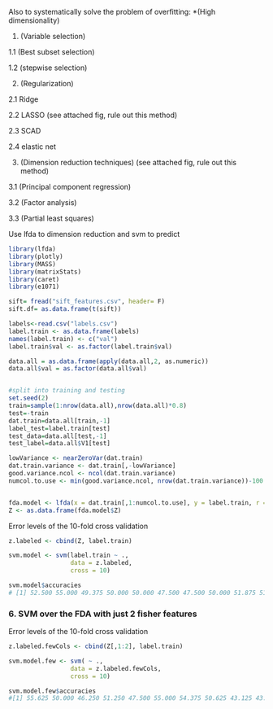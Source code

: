Also to systematically solve the problem of overfitting:
*(High dimensionality)


1. (Variable selection)

  1.1 (Best subset selection)
  
  1.2 (stepwise selection)
  
2. (Regularization)
  
  2.1 Ridge
  
  2.2 LASSO (see attached fig, rule out this method)
  
  2.3 SCAD
  
  2.4 elastic net

3. (Dimension reduction techniques) (see attached fig, rule out this method)

  3.1 (Principal component regression) 

  3.2 (Factor analysis)
  
  3.3 (Partial least squares)





Use lfda to dimension reduction and svm to predict

```r
library(lfda)
library(plotly)
library(MASS)
library(matrixStats)
library(caret)
library(e1071)

sift= fread("sift_features.csv", header= F)
sift.df= as.data.frame(t(sift))

labels<-read.csv("labels.csv")
label.train <- as.data.frame(labels)
names(label.train) <- c("val")
label.train$val <- as.factor(label.train$val)

data.all = as.data.frame(apply(data.all,2, as.numeric))
data.all$val = as.factor(data.all$val)


#split into training and testing
set.seed(2)
train=sample(1:nrow(data.all),nrow(data.all)*0.8)
test=-train
dat.train=data.all[train,-1]
label_test=label.train[test]
test_data=data.all[test,-1]
test_label=data.all$V1[test]
```

```r
lowVariance <- nearZeroVar(dat.train)
dat.train.variance <- dat.train[,-lowVariance]
good.variance.ncol <- ncol(dat.train.variance)
numcol.to.use <- min(good.variance.ncol, nrow(dat.train.variance))-100


fda.model <- lfda(x = dat.train[,1:numcol.to.use], y = label.train, r = numcol.to.use, metric="plain")
Z <- as.data.frame(fda.model$Z)

```

Error levels of the 10-fold cross validation
```r
z.labeled <- cbind(Z, label.train)

svm.model <- svm(label.train ~ ., 
                 data = z.labeled,
                 cross = 10)

svm.model$accuracies
# [1] 52.500 55.000 49.375 50.000 50.000 47.500 47.500 50.000 51.875 51.875
```

### 6. SVM over the FDA with just 2 fisher features 
Error levels of the 10-fold cross validation
```r
z.labeled.fewCols <- cbind(Z[,1:2], label.train)

svm.model.few <- svm( ~ ., 
                 data = z.labeled.fewCols,
                 cross = 10)

svm.model.few$accuracies
#[1] 55.625 50.000 46.250 51.250 47.500 55.000 54.375 50.625 43.125 43.750

```



